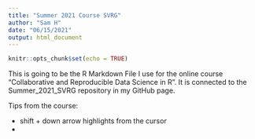 ```yaml
---
title: "Summer 2021 Course SVRG"
author: "Sam H"
date: "06/15/2021"
output: html_document
---
```


```r
knitr::opts_chunk$set(echo = TRUE)
```

This is going to be the R Markdown File I use for the online course "Collaborative and Reproducible Data Science in R". It is connected to the Summer_2021_SVRG repository in my GitHub page. 

Tips from the course: 

- shift + down arrow highlights from the cursor 
- 

```r

```

